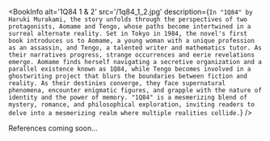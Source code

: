 
<BookInfo
  alt='1Q84 1 & 2'
  src='/1q84_1_2.jpg'
  description={`In "1Q84" by Haruki Murakami, the story unfolds through the perspectives of two protagonists, Aomame and Tengo, whose paths become intertwined in a surreal alternate reality. Set in Tokyo in 1984, the novel's first book introduces us to Aomame, a young woman with a unique profession as an assassin, and Tengo, a talented writer and mathematics tutor. As their narratives progress, strange occurrences and eerie revelations emerge. Aomame finds herself navigating a secretive organization and a parallel existence known as 1Q84, while Tengo becomes involved in a ghostwriting project that blurs the boundaries between fiction and reality. As their destinies converge, they face supernatural phenomena, encounter enigmatic figures, and grapple with the nature of identity and the power of memory. "1Q84" is a mesmerizing blend of mystery, romance, and philosophical exploration, inviting readers to delve into a mesmerizing realm where multiple realities collide.`}
/>

References coming soon...
